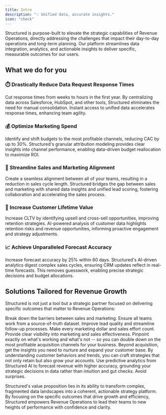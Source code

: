 ```yaml
---
title: Intro
description: "💡 Unified data, accurate insights."
icon: "check"
---
```


Structured is purpose-built to elevate the strategic capabilities of Revenue Operations, directly addressing the challenges that impact their day-to-day operations and long-term planning. Our platform streamlines data integration, analytics, and actionable insights to deliver specific, measurable outcomes for our users.

## What we do for you

### ⏱️ Drastically Reduce Data Request Response Times

<Steps>
  <Step icon="clock" iconType="thin">
    Cut response times from weeks to hours in the first year.
  </Step>
  <Step icon="database" iconType="thin">
    By centralizing data across Salesforce, HubSpot, and other tools, Structured
    eliminates the need for manual consolidation. Instant access to unified data
    accelerates response times, enhancing team agility.
  </Step>
</Steps>

### 💰 Optimize Marketing Spend

<Steps>
  <Step icon="money-bill" iconType="thin">
    Identify and shift budgets to the most profitable channels, reducing CAC by
    up to 30%.
  </Step>
  <Step icon="lightbulb" iconType="thin">
    Structured's granular attribution modeling provides clear insights into
    channel performance, enabling data-driven budget reallocation to maximize
    ROI.
  </Step>
</Steps>

### 🤝 Streamline Sales and Marketing Alignment

<Steps>
  <Step icon="universal-access" iconType="thin">
    Create a seamless alignment between all of your teams, resulting in a
    reduction in sales cycle length.
  </Step>
  <Step icon="bridge" iconType="thin">
    Structured bridges the gap between sales and marketing with shared data
    insights and unified lead scoring, fostering collaboration and accelerating
    the sales process.
  </Step>
</Steps>

### 🚀 Increase Customer Lifetime Value

<Steps>
  <Step icon="envelope" iconType="thin">
    Increase CLTV by identifying upsell and cross-sell opportunities, improving
    retention strategies.
  </Step>
  <Step icon="life-ring" iconType="thin">
    AI-powered analysis of customer data highlights retention risks and revenue
    opportunities, informing proactive engagement and strategy adjustments.
  </Step>
</Steps>

### 📈 Achieve Unparalleled Forecast Accuracy

<Steps>
  <Step icon="magnifying-glass-chart" iconType="thin">
    Increase forecast accuracy by 25% within 60 days.
  </Step>
  <Step icon="note-sticky" iconType="thin">
    Structured's AI-driven analytics digest complex sales cycles, ensuring CRM
    updates reflect in real-time forecasts. This removes guesswork, enabling
    precise strategic decisions and budget allocations.
  </Step>
</Steps>

## Solutions Tailored for Revenue Growth

Structured is not just a tool but a strategic partner focused on delivering specific outcomes that matter to Revenue Operations:

<CardGroup cols={2}>
  <Card title="Improved Sales/Marketing Efficiency" icon="rotate">
    Break down the barriers between sales and marketing. Ensure all teams work
    from a source-of-truth dataset. Improve lead quality and streamline
    follow-up processes. Make every marketing dollar and sales effort count.
  </Card>
  <Card title="Reduced Customer Acquisition Costs" icon="user-plus">
    Provide clear visibility into marketing and sales effectiveness. Pinpoint
    exactly on what's working and what's not -- so you can double down on the
    most profitable acquisition channels for your business.
  </Card>
  <Card title="Customer Retention and Growth" icon="users">
    Beyond acquisition, get the insights you need to nurture and expand your
    customer base. By understanding customer behaviors and trends, you can craft
    strategies that not only retain but also grow your accounts.
  </Card>
  <Card title="Accurate Revenue Forecasting" icon="chart-line">
    Use predictive analytics from Structured AI to forecast revenue with higher
    accuracy, grounding your strategic decisions in data rather than intuition
    and gut checks. Avoid surprises.
  </Card>
</CardGroup>

Structured's value proposition lies in its ability to transform complex, fragmented data landscapes into a coherent, actionable strategy platform. By focusing on the specific outcomes that drive growth and efficiency, Structured empowers Revenue Operations to lead their teams to new heights of performance with confidence and clarity.

